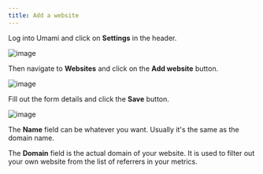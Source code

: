 ```yaml
---
title: Add a website
---
```


Log into Umami and click on **Settings** in the header.

![image](/images/docs/v3/navbar-settings.png)

Then navigate to **Websites** and click on the **Add website** button.

![image](/images/docs/v3/website-add.png)

Fill out the form details and click the **Save** button.

![image](/images/docs/v3/website-add-form.png)

The **Name** field can be whatever you want. Usually it's the same as the domain name.

The **Domain** field is the actual domain of your website. It is used to filter out your own website
from the list of referrers in your metrics.
